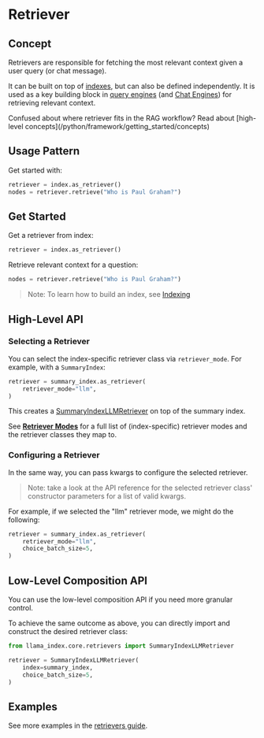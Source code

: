 # Retriever

## Concept

Retrievers are responsible for fetching the most relevant context given a user query (or chat message).

It can be built on top of [indexes](/python/framework/module_guides/indexing), but can also be defined independently.
It is used as a key building block in [query engines](/python/framework/module_guides/deploying/query_engine) (and [Chat Engines](/python/framework/module_guides/deploying/chat_engines)) for retrieving relevant context.

<Aside type="tip">
Confused about where retriever fits in the RAG workflow? Read about [high-level concepts](/python/framework/getting_started/concepts)
</Aside>

## Usage Pattern

Get started with:

```python
retriever = index.as_retriever()
nodes = retriever.retrieve("Who is Paul Graham?")
```

## Get Started

Get a retriever from index:

```python
retriever = index.as_retriever()
```

Retrieve relevant context for a question:

```python
nodes = retriever.retrieve("Who is Paul Graham?")
```

> Note: To learn how to build an index, see [Indexing](/python/framework/module_guides/indexing)

## High-Level API

### Selecting a Retriever

You can select the index-specific retriever class via `retriever_mode`.
For example, with a `SummaryIndex`:

```python
retriever = summary_index.as_retriever(
    retriever_mode="llm",
)
```

This creates a [SummaryIndexLLMRetriever](/python/framework/api_reference/retrievers/summary) on top of the summary index.

See [**Retriever Modes**](/python/framework/module_guides/querying/retriever/retriever_modes) for a full list of (index-specific) retriever modes
and the retriever classes they map to.

### Configuring a Retriever

In the same way, you can pass kwargs to configure the selected retriever.

> Note: take a look at the API reference for the selected retriever class' constructor parameters for a list of valid kwargs.

For example, if we selected the "llm" retriever mode, we might do the following:

```python
retriever = summary_index.as_retriever(
    retriever_mode="llm",
    choice_batch_size=5,
)
```

## Low-Level Composition API

You can use the low-level composition API if you need more granular control.

To achieve the same outcome as above, you can directly import and construct the desired retriever class:

```python
from llama_index.core.retrievers import SummaryIndexLLMRetriever

retriever = SummaryIndexLLMRetriever(
    index=summary_index,
    choice_batch_size=5,
)
```

## Examples

See more examples in the [retrievers guide](/python/framework/module_guides/querying/retriever/retrievers).
